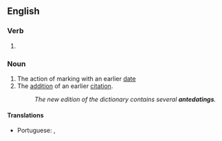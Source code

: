 ==English==

===Verb===
{{head|en|verb form}}

# {{present participle of|antedate|lang=en|nocat=1}}

===Noun===
{{en-noun}}

# The action of marking with an earlier [[date]]
# The [[addition]] of an earlier [[citation]].
#: ''The new edition of the dictionary contains several '''antedatings'''.''

====Translations====
{{trans-top|the action of marking with an earlier date}}
* Portuguese: {{t|pt|pré-datação|f}}, {{t|pt|antedatação|f}}
{{trans-mid}}
{{trans-bottom}}